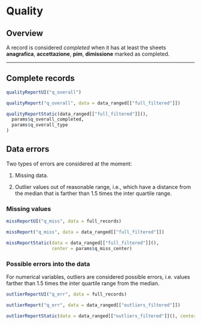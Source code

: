 # Quality {#quality .tabset .tabset-fade .tabset-pills}

## Overview {-}

A record is considered _completed_ when it has at least the sheets 
**anagrafica**, **accettazione**, **pim**, **dimissione** marked as completed.

---

## Complete records {.tabset .tabset-dropdown}

```r
qualityReportUI("q_overall")
```

```r
qualityReport("q_overall", data = data_ranged[["full_filtered"]])
```

```r
qualityReportStatic(data_ranged[["full_filtered"]](),
  params$q_overall_completed,
  params$q_overall_type
)
```



## Data errors {.tabset .tabset-dropdown}

Two types of errors are considered at the moment:

1. Missing data.

2. Outlier values out of reasonable range, i.e., which have a distance
   from the median that is farther than 1.5 times the inter quartile
   range.


### Missing values




```r
missReportUI("q_miss", data = full_records)
```

```r
missReport("q_miss", data = data_ranged[["full_filtered"]])
```

```r
missReportStatic(data = data_ranged[["full_filtered"]](),
                 center = params$q_miss_center)
```




### Possible errors into the data


For numerical variables, outliers are considered possible errors, i.e.
values farther than 1.5 times the inter quartile range from the median.

```r
outlierReportUI("q_err", data = full_records)
```

```r
outlierReport("q_err", data = data_ranged[["outliers_filtered"]])
```

```r
outlierReportStatic(data = data_ranged[["outliers_filtered"]](), center = params$q_err_center)
```


